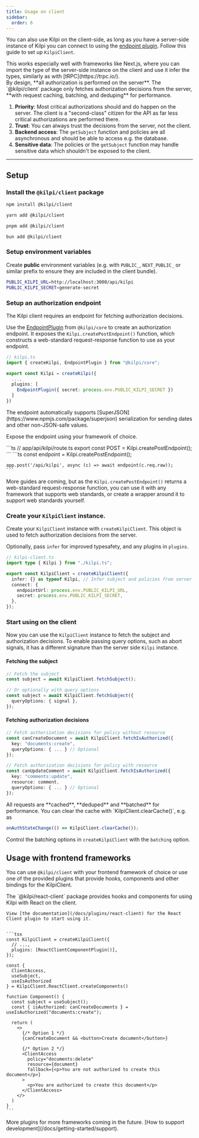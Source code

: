 ```yaml
---
title: Usage on client
sidebar:
  order: 6
---
```


You can also use Kilpi on the client-side, as long as you have a server-side instance of Kilpi you can connect to using the [endpoint plugin](https://kilpi.dev/docs/docs/plugins/endpoint). Follow this guide to set up `KilpiClient`.

<Aside type="tip">
  This works especially well with frameworks like Next.js, where you can import the type of the
  server-side instance on the client and use it infer the types, similarly as with
  [tRPC](https://trpc.io/).
</Aside>

<Aside>
  By design, **all authorization is performed on the server**. The `@kilpi/client` package only
  fetches authorization decisions from the server, **with request caching, batching, and deduping**
  for performance.

<Collapsible title="Reasons for server-first design">

1.  **Priority**: Most critical authorizations should and do happen on the server. The client is a "second-class" citizen for the API as far less critical authorizations are performed there.
1.  **Trust**: You can always trust the decisions from the server, not the client.
1.  **Backend access**: The `getSubject` function and policies are all asynchronous and should be able to access e.g. the database.
1.  **Sensitive data**: The policies or the `getSubject` function may handle sensitive data which shouldn't be exposed to the client.

</Collapsible>

</Aside>

---

## Setup

<Steps>
<Step>

### Install the `@kilpi/client` package

<Tabs syncKey="package-manager">
<Tab label="npm">

```bash
npm install @kilpi/client
```

</Tab>
<Tab label="yarn">

```bash
yarn add @kilpi/client
```

</Tab>
<Tab label="pnpm">

```bash
pnpm add @kilpi/client
```

</Tab>
<Tab label="bun">

```bash
bun add @kilpi/client
```

</Tab>
</Tabs>
</Step>
<Step>

### Setup environment variables

Create **public** environment variables (e.g. with `PUBLIC_`, `NEXT_PUBLIC_` or similar prefix to ensure they are included in the client bundle).

```bash
PUBLIC_KILPI_URL=http://localhost:3000/api/kilpi
PUBLIC_KILPI_SECRET=generate-secret
```

<GenerateSecretButton target="generate-secret"></GenerateSecretButton>
</Step>
<Step>

### Setup an authorization endpoint

The Kilpi client requires an endpoint for fetching authorization decisions.

Use the [EndpointPlugin](/docs/plugins/endpoint) from `@kilpi/core` to create an authorization endpoint. It exposes the `Kilpi.createPostEndpoint()` function, which constructs a web-standard request-response function to use as your endpoint.

```ts
// kilpi.ts
import { createKilpi, EndpointPlugin } from "@kilpi/core";

export const Kilpi = createKilpi({
  ...,
  plugins: [
    EndpointPlugin({ secret: process.env.PUBLIC_KILPI_SECRET })
  ]
})
```

<Aside type="tip">
  The endpoint automatically supports [SuperJSON](https://www.npmjs.com/package/superjson)
  serialization for sending dates and other non-JSON-safe values.
</Aside>

Expose the endpoint using your framework of choice.

<Tabs syncKey="backend">
  <Tab label="Next.js (App router)">
    ```ts
    // app/api/kilpi/route.ts
    export const POST = Kilpi.createPostEndpoint();
    ```
  </Tab>
  <Tab label="Hono">
    ```ts
    const endpoint = Kilpi.createPostEndpoint();

    app.post('/api/kilpi', async (c) => await endpoint(c.req.raw));
    ```

  </Tab>
</Tabs>

More guides are coming, but as the `Kilpi.createPostEndpoint()` returns a web-standard request-response function, you can use it with any framework that supports web standards, or create a wrapper around it to support web standards yourself.

</Step>
<Step>

### Create your `KilpiClient` instance.

Create your `KilpiClient` instance with `createKilpiClient`. This object is used to fetch authorization decisions from the server.

Optionally, pass `infer` for improved typesafety, and any plugins in `plugins`.

```ts
// kilpi-client.ts
import type { Kilpi } from "./kilpi.ts";

export const KilpiClient = createKilpiClient({
  infer: {} as typeof Kilpi, // Infer subject and policies from server instance
  connect: {
    endpointUrl: process.env.PUBLIC_KILPI_URL,
    secret: process.env.PUBLIC_KILPI_SECRET,
  },
});
```

</Step>
<Step>

### Start using on the client

Now you can use the `KilpiClient` instance to fetch the subject and authorization decisions. To enable passing query options, such as abort signals, it has a different signature than the server side `Kilpi` instance.

#### Fetching the subject

```ts
// Fetch the subject
const subject = await KilpiClient.fetchSubject();

// Or optionally with query options
const subject = await KilpiClient.fetchSubject({
  queryOptions: { signal },
});
```

#### Fetching authorization decisions

```ts
// Fetch authorization decisions for policy without resource
const canCreateDocument = await KilpiClient.fetchIsAuthorized({
  key: "documents:create",
  queryOptions: { ... } // Optional
});

// Fetch authorization decisions for policy with resource
const canUpdateComment = await KilpiClient.fetchIsAuthorized({
  key: "comments:update",
  resource: comment,
  queryOptions: { ... } // Optional
});
```

<Aside>
All requests are **cached**, **deduped** and **batched** for performance. You can clear the cache with `KilpiClient.clearCache()`, e.g. as

```ts
onAuthStateChange(() => KilpiClient.clearCache());
```

Control the batching options in `createKilpiClient` with the `batching` option.

</Aside>

</Step>

</Steps>

## Usage with frontend frameworks

You can use `@kilpi/client` with your frontend framework of choice or use one of the provided plugins that provide hooks, components and other bindings for the KilpiClient.

<Tabs syncKey="frontend">
  <Tab label="React">
    The `@kilpi/react-client` package provides hooks and components for using Kilpi with React on the client.

    View [the documentation](/docs/plugins/react-client) for the React Client plugin to start using it.


    ```tsx
    const KilpiClient = createKilpiClient({
      // ...,
      plugins: [ReactClientComponentPlugin()],
    });

    const {
      ClientAccess,
      useSubject,
      useIsAuthorized
    } = KilpiClient.ReactClient.createComponents()

    function Component() {
      const subject = useSubject();
      const { isAuthorized: canCreateDocuments } = useIsAuthorized("documents:create");

      return (
        <>
          {/* Option 1 */}
          {canCreateDocument && <button>Create document</button>}

          {/* Option 2 */}
          <ClientAccess
            policy="documents:delete"
            resource={document}
            fallback={<p>You are not authorized to create this document</p>}
          >
            <p>You are authorized to create this document</p>
          </ClientAccess>
        </>
      )
    }
    ```

  </Tab>
</Tabs>

<Aside>
  More plugins for more frameworks coming in the future. [How to support
  development](/docs/getting-started/support).
</Aside>
